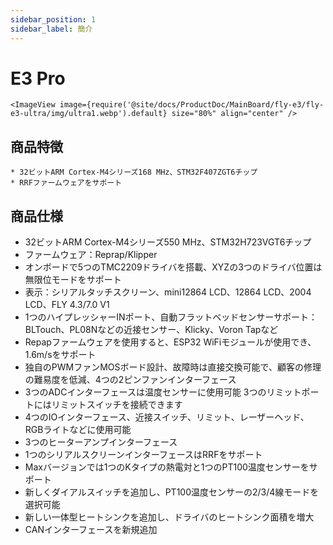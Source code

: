 ```yaml
---
sidebar_position: 1
sidebar_label: 簡介
---
```




# E3 Pro

    <ImageView image={require('@site/docs/ProductDoc/MainBoard/fly-e3/fly-e3-ultra/img/ultra1.webp').default} size="80%" align="center" />

## 商品特徴

    * 32ビットARM Cortex-M4シリーズ168 MHz、STM32F407ZGT6チップ
    * RRFファームウェアをサポート



## 商品仕様

* 32ビットARM Cortex-M4シリーズ550 MHz、STM32H723VGT6チップ
* ファームウェア：Reprap/Klipper
* オンボードで5つのTMC2209ドライバを搭載、XYZの3つのドライバ位置は無限位モードをサポート
* 表示：シリアルタッチスクリーン、mini12864 LCD、12864 LCD、2004 LCD、FLY 4.3/7.0 V1
* 1つのハイプレッシャーINポート、自動フラットベッドセンサーサポート：BLTouch、PL08Nなどの近接センサー、Klicky、Voron Tapなど
* Repapファームウェアを使用すると、ESP32 WiFiモジュールが使用でき、1.6m/sをサポート
* 独自のPWMファンMOSボード設計、故障時は直接交換可能で、顧客の修理の難易度を低減、4つの2ピンファンインターフェース
* 3つのADCインターフェースは温度センサーに使用可能
3つのリミットポートにはリミットスイッチを接続できます
* 4つのIOインターフェース、近接スイッチ、リミット、レーザーヘッド、RGBライトなどに使用可能
* 3つのヒーターアンプインターフェース
* 1つのシリアルスクリーンインターフェースはRRFをサポート
* Maxバージョンでは1つのKタイプの熱電対と1つのPT100温度センサーをサポート
* 新しくダイアルスイッチを追加し、PT100温度センサーの2/3/4線モードを選択可能
* 新しい一体型ヒートシンクを追加し、ドライバのヒートシンク面積を増大
* CANインターフェースを新規追加


